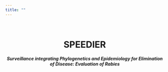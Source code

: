 ```yaml
---
title: ""
---
```


<br>

<center>
# SPEEDIER  
#### _Surveillance integrating Phylogenetics and Epidemiology for Elimination of Disease: Evaluation of Rabies_
</center>